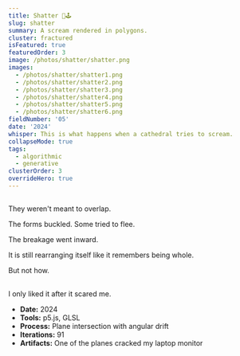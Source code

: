 ```yaml
---
title: Shatter 🎨🕹️
slug: shatter
summary: A scream rendered in polygons.
cluster: fractured
isFeatured: true
featuredOrder: 3
image: /photos/shatter/shatter.png
images:
  - /photos/shatter/shatter1.png
  - /photos/shatter/shatter2.png
  - /photos/shatter/shatter3.png
  - /photos/shatter/shatter4.png
  - /photos/shatter/shatter5.png
  - /photos/shatter/shatter6.png
fieldNumber: '05'
date: '2024'
whisper: This is what happens when a cathedral tries to scream.
collapseMode: true
tags:
  - algorithmic
  - generative
clusterOrder: 3
overrideHero: true
---
```





<HeroCarouselBlock
/>

<SectionNav />

<h2 id="overview"></h2>
<ProjectOverview>
They weren't meant to overlap.

The forms buckled. Some tried to flee.

The breakage went inward.

It is still rearranging itself like it remembers being whole.

But not how.

</ProjectOverview>

<h2 id="control-panel"></h2>
<ShatterPlayground />

<h2 id="gallery"></h2>
<MediaSection title="Survivors">
  <div className="flex flex-col items-center px-4 sm:px-0">
    <div className="grid grid-cols-1 sm:grid-cols-2 lg:grid-cols-3 gap-4 sm:gap-6 mb-2 w-full">
      <ZoomImage 
        src="/photos/shatter/shatter1.png" 
        alt="Shatter 1" 
        width={800}
        height={800}
        quality={75}
      />
      <ZoomImage 
        src="/photos/shatter/shatter2.png" 
        alt="Shatter 2"
        width={800}
        height={800}
        quality={75}
      />
      <ZoomImage 
        src="/photos/shatter/shatter3.png" 
        alt="Shatter 3"
        width={800}
        height={800}
        quality={75}
      />
      <ZoomImage 
        src="/photos/shatter/shatter4.png" 
        alt="Shatter 4"
        width={800}
        height={800}
        quality={75}
      />
      <ZoomImage 
        src="/photos/shatter/shatter5.png" 
        alt="Shatter 5"
        caption="Variations on a rupture."
        width={800}
        height={800}
        quality={75}
      />
      <ZoomImage 
        src="/photos/shatter/shatter6.png" 
        alt="Shatter 6"
        width={800}
        height={800}
        quality={75}
      />
    </div>
  </div>
  <ZoomImage
    src="/photos/shatter/metaplane.png"
    alt="Metaplane sculpture of intersecting planes"
    caption="Intersecting the intersected."
    className="mt-8 sm:mt-6"
    width={1200}
    height={800}
    quality={75}
  />
</MediaSection>



<FieldNote>
I only liked it after it scared me.
</FieldNote>

<CollapseMetadata>
  <ul>
    <li><strong>Date:</strong> 2024</li>
    <li><strong>Tools:</strong> p5.js, GLSL</li>
    <li><strong>Process:</strong> Plane intersection with angular drift</li>
    <li><strong>Iterations:</strong> 91</li>
    <li><strong>Artifacts:</strong> One of the planes cracked my laptop monitor</li>
  </ul>
</CollapseMetadata>

<CallToAction email="aaron.demby.jones@gmail.com" />
